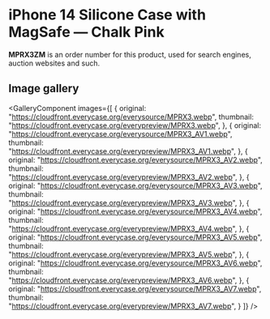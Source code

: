 
# iPhone 14 Silicone Case with MagSafe — Chalk Pink

<Callout type='info' emoji='👉🏻'>**MPRX3ZM** is an order number for this product, used for search engines, auction websites and such.</Callout>

## Image gallery

<GalleryComponent
    images={[
      {
        original: "https://cloudfront.everycase.org/everysource/MPRX3.webp",
        thumbnail: "https://cloudfront.everycase.org/everypreview/MPRX3.webp",
      },
      {
        original: "https://cloudfront.everycase.org/everysource/MPRX3_AV1.webp",
        thumbnail: "https://cloudfront.everycase.org/everypreview/MPRX3_AV1.webp",
      },
      {
        original: "https://cloudfront.everycase.org/everysource/MPRX3_AV2.webp",
        thumbnail: "https://cloudfront.everycase.org/everypreview/MPRX3_AV2.webp",
      },
      {
        original: "https://cloudfront.everycase.org/everysource/MPRX3_AV3.webp",
        thumbnail: "https://cloudfront.everycase.org/everypreview/MPRX3_AV3.webp",
      },
      {
        original: "https://cloudfront.everycase.org/everysource/MPRX3_AV4.webp",
        thumbnail: "https://cloudfront.everycase.org/everypreview/MPRX3_AV4.webp",
      },
      {
        original: "https://cloudfront.everycase.org/everysource/MPRX3_AV5.webp",
        thumbnail: "https://cloudfront.everycase.org/everypreview/MPRX3_AV5.webp",
      },
      {
        original: "https://cloudfront.everycase.org/everysource/MPRX3_AV6.webp",
        thumbnail: "https://cloudfront.everycase.org/everypreview/MPRX3_AV6.webp",
      },
      {
        original: "https://cloudfront.everycase.org/everysource/MPRX3_AV7.webp",
        thumbnail: "https://cloudfront.everycase.org/everypreview/MPRX3_AV7.webp",
      }
    ]}
  />
